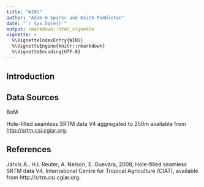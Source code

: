 ```yaml
---
title: "WINS"
author: "Adam H Sparks and Keith Pembleton"
date: "`r Sys.Date()`"
output: rmarkdown::html_vignette
vignette: >
  %\VignetteIndexEntry{WINS}
  %\VignetteEngine{knitr::rmarkdown}
  %\VignetteEncoding{UTF-8}
---
```


## Introduction

## Data Sources

BoM

Hole-filled  seamless SRTM data V4 aggregated to 250m available from
<http://srtm.csi.cgiar.org>.

## References

Jarvis A., H.I. Reuter, A.  Nelson, E. Guevara, 2008, Hole-filled seamless SRTM
data V4, International  Centre for Tropical  Agriculture (CIAT), available from
http://srtm.csi.cgiar.org.
